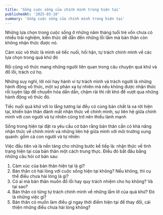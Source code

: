```yaml
---
title: 'Sống cuộc sống của chính mình trong hiện tại'
publishedAt: '2025-03-10'
summary: 'Sống cuộc sống của chính mình trong hiện tại'
---
```


Những lựa chọn trong cuộc sống ở những năm tháng tuổi trẻ vốn chưa có nhiều trải nghiệm, kiến thức
dễ dẫn đến những lỗi lầm mà bản thân còn không nhận thức được nó.

Cảm xúc vô thức là mình sẽ tiếc nuối, hối hận, tự trách chính mình về các lựa chọn trong quá khứ đó

Rồi cũng vô thức mang những người liên quan trong câu chuyện quá khứ và đổ lỗi, trách cứ họ.

Những suy nghĩ, lời nói hay hành vi tự trách mình và trách người là những hành động vô thức, một sự phản xạ tự nhiên mà nếu không được
nhận thức rồi luyện tập để chuyển hóa dần dần, chậm rãi thì rất khó để vượt qua những hành động vô thức đó.

Tiếc nuối quá khứ với lo lắng tương lai đều có cùng bản chất là xa rời hiện tại, khiến bản thân đánh mất nhận thức
về chính mình, sự liên hệ giữa chính mình với con người và tự nhiên cũng trở nên thiếu lành mạnh

Sống trong hiện tại đặt ra yêu cầu cơ bản rằng bản thân cần có khả năng nhận thức về chính mình 
và những liên hệ giữa mình với môi trường xung quanh: gồm cả con người và tự nhiên

Việc đầu tiên và là nền tảng cho những bước kế tiếp là: nhận thức về tình trạng hiện tại của bản thân một cách trung thực. 
Điều đó bắt đầu bằng những câu hỏi cơ bản sau:

1. Cảm xúc của bản thân hiện tại là gì?
2. Bản thân có hài lòng với cuộc sống hiện tại không? Nếu không, thì cụ thể điều chưa hài lòng là gì?
3. Có ai mà bản thân muốn đổ lỗi hay quy trách nhiệm cho họ không? Và tại sao?
4. Bản thân có từng tự trách chính mình về những lầm lỡ của quá khứ? Đó là những việc gì?
5. Bản thân có muốn làm điều gì ngay thời điểm hiện tại để thay đổi, cải thiện những điều chưa hài lòng không?
 
















